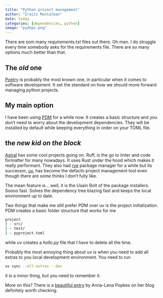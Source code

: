 ```yaml
---
title: "Python project management"
author: "Iraitz Montalban"
date: today
categories: [dependencies, python]
image: "pydeps.png"
---
```


There are som many _requirements.txt_ files out there. Oh man. I do struggle every time somebody asks for the requirements file. There are so many options much better than that.

## The _old_ one

[Poetry](https://python-poetry.org/) is probably the most known one, in particular when it comes to software development. It set the standard on how we should move forward managing python projects.

## My main option

I have been using [PDM](https://pdm-project.org/en/latest/) for a while now. It creates a basic structure and you don't need to worry about the development dependencies. They will be installed by default while keeping everything in order on your TOML file.

## the _new kid on the block_

[Astral](https://astral.sh/) has some cool projects going on. Ruff, is the go to linter and code formatter for many nowadays. It uses Rust under the hood which makes it really performant. They also had [rye](https://rye.astral.sh/) package manager for a while but its successor, [uv](https://docs.astral.sh/uv/), has become the defacto project management tool even though there are some thinks I don't fully like.

The mean feature is... well, it is the Usain Bolt of the package installers. Soooo fast. Solves the dependency tree blazing fast and keeps the local environment up to date.

Two things that make me still prefer PDM over uv is the project initialization. PDM creates a basic folder structure that works for me

```sh
project
| - src/
| - test/
| - pyproject.toml

```
while uv creates a _hello.py_ file that I have to delete all the time.

Probably the most annoying thing about uv is when you need to add all extras to you local development environment. You need to run

```sh
uv sync --all-extras --dev
```
it is a minor thing, but you need to remember it.

More on this? There is a [beautiful entry](https://alpopkes.com/posts/python/packaging_tools/) by Anna-Lena Popkes  on her blog definitely worth checking.